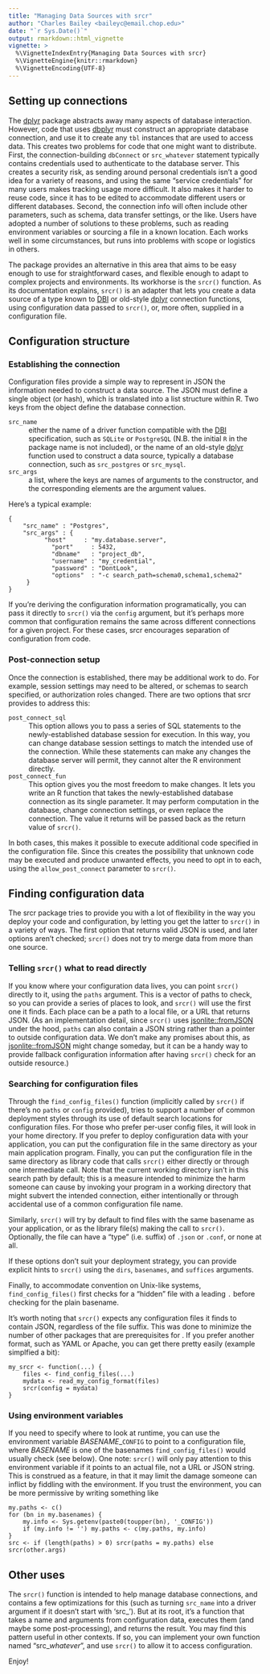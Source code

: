 ```yaml
---
title: "Managing Data Sources with srcr"
author: "Charles Bailey <baileyc@email.chop.edu>"
date: "`r Sys.Date()`"
output: rmarkdown::html_vignette
vignette: >
  %\VignetteIndexEntry{Managing Data Sources with srcr}
  %\VignetteEngine{knitr::rmarkdown}
  %\VignetteEncoding{UTF-8}
---
```


## Setting up connections

The [dplyr](https://cran.r-project.org/package=dplyr) package abstracts away many aspects of database interaction.  However, code that uses [dbplyr](https://cran.r-project.org/package=dbplyr) must construct an appropriate database connection, and use it to create any `tbl` instances that are used to access data.  This creates two problems for code that one might want to distribute.  First, the connection-building `dbConnect` or `src_whatever` statement typically contains credentials used to authenticate to the database server.  This creates a security risk, as sending around personal credentials isn't a good idea for a variety of reasons, and using the same "service credentials" for many users makes tracking usage more difficult.  It also makes it harder to reuse code, since it has to be edited to accommodate different users or different databases. Second, the connection info will often include other parameters, such as schema, data transfer settings, or the like.  Users have adopted a number of solutions to these problems, such as reading environment variables or sourcing a file in a known location.  Each works well in some circumstances, but runs into problems with scope or logistics in others.

The \pkg{srcr} package provides an alternative in this area that aims to be easy enough to use for straightforward cases, and flexible enough to adapt to complex projects and environments.  Its workhorse is the `srcr()` function.  As its documentation explains, `srcr()` is an adapter that lets you create a data source of a type known to [DBI](https://cran.r-project.org/package=DBI) or old-style [dplyr](https://cran.r-project.org/package=dplyr) connection functions,
using configuration data passed to `srcr()`, or, more often, supplied in a configuration file.

## Configuration structure

### Establishing the connection

Configuration files provide a simple way to represent in JSON the information needed to construct a data source.  The JSON must define a single object (or hash), which is translated into a list structure within R.  Two keys from the object define the database connection.

`src_name`
  : either the name of a driver function compatible with the [DBI](https://cran.r-project.org/package=DBI) specification, such as `SQLite` or `PostgreSQL` (N.B. the initial `R` in the package name is not included), or the name of an old-style [dplyr](https://cran.r-project.org/package=dplyr) function used to construct a data source, typically a database connection, such as `src_postgres` or `src_mysql`.

`src_args`
  : a list, where the keys are names of arguments to the constructor, and the corresponding elements are the argument values.

Here's a typical example:

```
{
    "src_name" : "Postgres",
    "src_args" : {
	      "host"     : "my.database.server",
		    "port"     : 5432,
		    "dbname"   : "project_db",
		    "username" : "my_credential",
		    "password" : "DontLook",
		    "options"  : "-c search_path=schema0,schema1,schema2"
     }
}
```

If you're deriving the configuration information programatically, you can pass it directly to `srcr()` via the `config` argument, but it's perhaps more common that configuration remains the same across different connections for a given project.  For these cases, srcr encourages separation of configuration from code.

### Post-connection setup

Once the connection is established, there may be additional work to do.  For example, session settings may need to be altered, or schemas to search specified, or authorization roles changed.  There are two options that srcr provides to address this:

`post_connect_sql`
  : This option allows you to pass a series of SQL statements to the newly-established database session for execution.
    In this way, you can change database session settings to match the intended use of the connection.  While these
    statements can make any changes the database server will permit, they cannot alter the R environment directly.

`post_connect_fun`
  : This option gives you the most freedom to make changes.  It lets you write an R function that takes the
    newly-established database connection as its single parameter.  It may perform computation in the database,
    change connection settings, or even replace the connection.  The value it returns will be passed back as
    the return value of `srcr()`.

In both cases, this makes it possible to execute additional code specified in the configuration file.  Since this creates the possibility that unknown code may be executed and produce unwanted effects, you need to opt in to each, using the `allow_post_connect` parameter to `srcr()`.


## Finding configuration data

The srcr package tries to provide you with a lot of flexibility in the way you deploy your code and configuration, by letting you get the latter to `srcr()` in a variety of ways.  The first option that returns valid JSON is used, and later options aren't checked; `srcr()` does not try to merge data from more than one source.

### Telling `srcr()` what to read directly

If you know where your configuration data lives, you can point `srcr()` directly to it, using the `paths` argument.  This is a vector of paths to check, so you can provide a series of places to look, and `srcr()` will use the first one it finds.  Each place can be a path to a local file, or a URL that returns JSON.  (As an implementation detail, since `srcr()` uses [jsonlite::fromJSON](https://cran.r-project.org/package=jsonlite) under the hood, `paths` can also contain a JSON string rather than a pointer to outside configuration data.  We don't make any promises about this, as [jsonlite::fromJSON](https://cran.r-project.org/package=jsonlite) might change someday, but it can be a handy way to provide fallback configuration information after having `srcr()` check for an outside resource.)

### Searching for configuration files

Through the `find_config_files()` function (implicitly called by `srcr()` if there's no `paths` or `config` provided), \pkg{srcr} tries to support a number of common deployment styles through its use of default search locations for configuration files.  For those who prefer per-user config files, it will look in your home directory.  If you prefer to deploy configuration data with your application, you can put the configuration file in the same directory as your main application program.  Finally, you can put the configuration file in the same directory as library code that calls `srcr()` either directly or through one intermediate call.  Note that the current working directory isn't in this search path by default; this is a measure intended to minimize the harm someone can cause by invoking your program in a working directory that might subvert the intended connection, either intentionally or through accidental use of a common configuration file name.

Similarly, `srcr()` will try by default to find files with the same basename as your application, or as the library file(s) making the call to `srcr()`.  Optionally, the file can have a "type" (i.e. suffix) of `.json` or `.conf`, or none at all.

If these options don't suit your deployment strategy, you can provide explicit hints to `srcr()` using the `dirs`, `basenames`, and `suffices` arguments.

Finally, to accommodate convention on Unix-like systems, `find_config_files()` first checks for a "hidden" file with a leading `.` before checking for the plain basename.

It's worth noting that `srcr()` expects any configuration files it finds to contain JSON, regardless of the file suffix. This was done to minimize the number of other packages that are prerequisites for \pkg{srcr}.  If you prefer another format, such as YAML or Apache, you can get there pretty easily (example simplfied a bit):

```
my_srcr <- function(...) {
    files <- find_config_files(...)
    mydata <- read_my_config_format(files)
	srcr(config = mydata)
}
```

### Using environment variables

If you need to specify where to look at runtime, you can use the environment variable _BASENAME_\_`CONFIG` to point to a configuration file, where _BASENAME_ is one of the basenames `find_config_files()` would usually check (see below).  One note: `srcr()` will only pay attention to this environment variable if it points to an actual file, not a URL or JSON string.  This is construed as a feature, in that it may limit the damage someone can inflict by fiddling with the environment.  If you trust the environment, you can be more permissive by writing something like

```
my.paths <- c()
for (bn in my.basenames) {
    my.info <- Sys.getenv(paste0(toupper(bn), '_CONFIG'))
	if (my.info != '') my.paths <- c(my.paths, my.info)
}
src <- if (length(paths) > 0) srcr(paths = my.paths) else srcr(other.args)
```

## Other uses

The `srcr()` function is intended to help manage database connections, and contains a few optimizations for this (such as turning `src_name` into a driver argument if it doesn't start with 'src_').  But at its root, it's a function that takes a name and arguments from configuration data, executes them (and maybe some post-processing), and returns the result.  You may find this pattern useful in other contexts.  If so, you can implement your own function named "src\__whatever_", and use `srcr()` to allow it to access configuration.

Enjoy!
